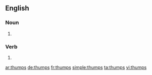
==English==

===Noun===
{{head|en|plural}}

# {{plural of|thump|lang=en}}

===Verb===
{{head|en|verb form}}

# {{en-third-person singular of|thump}}

[[ar:thumps]]
[[de:thumps]]
[[fr:thumps]]
[[simple:thumps]]
[[ta:thumps]]
[[vi:thumps]]